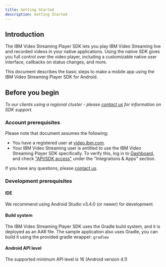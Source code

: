 ```yaml
---
title: Getting Started
description: Getting Started
---
```


## Introduction

The IBM Video Streaming Player SDK lets you play IBM Video Streaming live and recorded videos in your native applications. Using the native SDK
gives you full control over the video player, including a customizable native user interface, callbacks on status changes,
and more.

This document describes the basic steps to make a mobile app using the IBM Video Streaming Player SDK for Android.

## Before you begin

*To our clients using a regional cluster -  please [contact us] for information on SDK support.*

### Account prerequisites

Please note that document assumes the following:
*   You have a registered user at [video.ibm.com](https://video.ibm.com/).
*   Your IBM Video Streaming user is entitled to use the IBM Video Streaming Player SDK specifically. To verify this, log in to [Dashboard],
and check ["API/SDK access"] under the "Integrations & Apps" section.

If you have any questions, please [contact us].

### Development prerequisites

#### IDE

We recommend using Android Studio v3.4.0 (or newer) for development.

#### Build system

The IBM Video Streaming Player SDK uses the Gradle build system, and it is deployed as an AAR file. The sample application also uses Gradle,
you can build it using the provided gradle wrapper: `gradlew`

#### Android API level

The supported minimum API level is 16 (Android version 4.1)

[Dashboard]: https://video.ibm.com/dashboard
["API/SDK access"]: https://video.ibm.com/dashboard/integrations/api-access
[contact us]: https://video.ibm.com/enterprise-video/contact